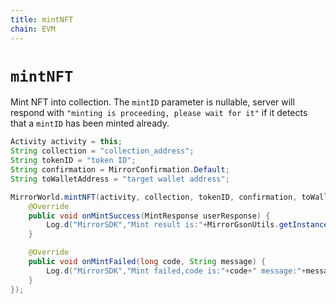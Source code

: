 ```yaml
---
title: mintNFT
chain: EVM
---
```


# `mintNFT`
Mint NFT into collection. The `mintID` parameter is nullable, server will respond with `"minting is proceeding, please wait for it"` if it detects that a `mintID` has been minted already.

```java
Activity activity = this;
String collection = "collection_address";
String tokenID = "token ID";
String confirmation = MirrorConfirmation.Default;
String toWalletAddress = "target wallet address";

MirrorWorld.mintNFT(activity, collection, tokenID, confirmation, toWalletAddress, new MintNFTListener() {
    @Override
    public void onMintSuccess(MintResponse userResponse) {
        Log.d("MirrorSDK","Mint result is:"+MirrorGsonUtils.getInstance().toJson(userResponse));
    }

    @Override
    public void onMintFailed(long code, String message) {
        Log.d("MirrorSDK","Mint failed,code is:"+code+" message:"+message);
    }
});
```
